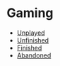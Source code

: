 # Gaming

- [Unplayed](/gaming/unplayed)
- [Unfinished](/gaming/unfinished)
- [Finished](/gaming/finished)
- [Abandoned](/gaming/abandoned)
